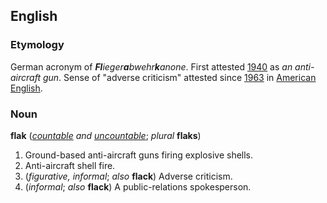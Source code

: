 ==English==
===Etymology===
German acronym of '''''Fl'''ieger'''a'''bwehr'''k'''anone''. First attested [[w:1940|1940]] as ''an anti-aircraft gun''. Sense of "adverse criticism" attested since [[w:1963|1963]] in [[American English]].

===Noun===
'''flak''' (''[[countable]] and [[uncountable]]''; ''plural'' '''flaks''')

#Ground-based anti-aircraft guns firing explosive shells.
#Anti-aircraft shell fire.
#(''figurative, informal''; ''also'' '''flack''') Adverse criticism.
#(''informal''; ''also'' '''flack''') A public-relations spokesperson.